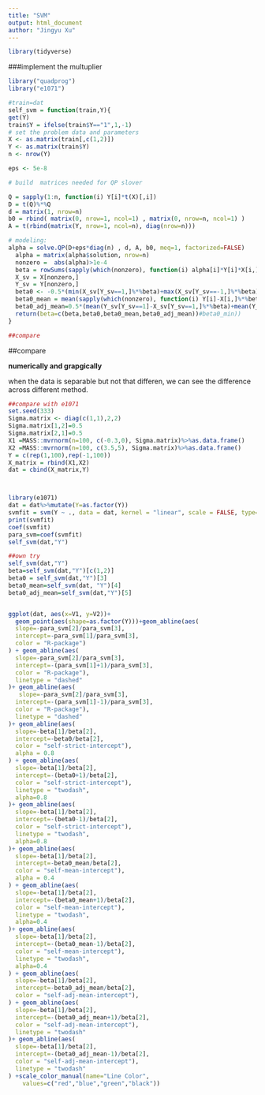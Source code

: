```yaml
---
title: "SVM"
output: html_document
author: "Jingyu Xu"
---
```


```r
library(tidyverse)
```




###implement the multuplier



```r
library("quadprog")
library("e1071")

#train=dat
self_svm = function(train,Y){
get(Y)
train$Y = ifelse(train$Y=="1",1,-1)
# set the problem data and parameters
X <- as.matrix(train[,c(1,2)])
Y <- as.matrix(train$Y)
n <- nrow(Y)

eps <- 5e-8

# build  matrices needed for QP slover

Q = sapply(1:n, function(i) Y[i]*t(X)[,i])
D = t(Q)%*%Q
d = matrix(1, nrow=n)
b0 = rbind( matrix(0, nrow=1, ncol=1) , matrix(0, nrow=n, ncol=1) )
A = t(rbind(matrix(Y, nrow=1, ncol=n), diag(nrow=n)))

# modeling:
alpha = solve.QP(D+eps*diag(n) , d, A, b0, meq=1, factorized=FALSE)
  alpha = matrix(alpha$solution, nrow=n)
  nonzero =  abs(alpha)>1e-4
  beta = rowSums(sapply(which(nonzero), function(i) alpha[i]*Y[i]*X[i,]))
  X_sv = X[nonzero,]
  Y_sv = Y[nonzero,]
  beta0 <- -0.5*(min(X_sv[Y_sv==1,]%*%beta)+max(X_sv[Y_sv==-1,]%*%beta))
  beta0_mean = mean(sapply(which(nonzero), function(i) Y[i]-X[i,]%*%beta))
  beta0_adj_mean=0.5*(mean(Y_sv[Y_sv==1]-X_sv[Y_sv==1,]%*%beta)+mean(Y_sv[Y_sv==-1]-X_sv[Y_sv==-1,]%*%beta))
  return(beta=c(beta,beta0,beta0_mean,beta0_adj_mean))#beta0_min))
}

##compare
```



##compare

**numerically and grapgically**

when the data is separable but not that differen, we can see the difference across different method.

```r
##compare with e1071
set.seed(333)
Sigma.matrix <- diag(c(1,1),2,2)
Sigma.matrix[1,2]=0.5
Sigma.matrix[2,1]=0.5
X1 =MASS::mvrnorm(n=100, c(-0.3,0), Sigma.matrix)%>%as.data.frame()
X2 =MASS::mvrnorm(n=100, c(3.5,5), Sigma.matrix)%>%as.data.frame()
Y = c(rep(1,100),rep(-1,100))
X_matrix = rbind(X1,X2)
dat = cbind(X_matrix,Y)



library(e1071)
dat = dat%>%mutate(Y=as.factor(Y))
svmfit = svm(Y ~ ., data = dat, kernel = "linear", scale = FALSE, type="C-classification")
print(svmfit)
coef(svmfit)
para_svm=coef(svmfit)
self_svm(dat,"Y")

##own try
self_svm(dat,"Y")
beta=self_svm(dat,"Y")[c(1,2)]
beta0 = self_svm(dat,"Y")[3]
beta0_mean=self_svm(dat, "Y")[4]
beta0_adj_mean=self_svm(dat,"Y")[5]


ggplot(dat, aes(x=V1, y=V2))+
  geom_point(aes(shape=as.factor(Y)))+geom_abline(aes(
  slope=-para_svm[2]/para_svm[3],
  intercept=-para_svm[1]/para_svm[3],
  color = "R-package")
) + geom_abline(aes(
  slope=-para_svm[2]/para_svm[3],
  intercept=-(para_svm[1]+1)/para_svm[3],
  color = "R-package"),
  linetype = "dashed"
)+ geom_abline(aes(
   slope=-para_svm[2]/para_svm[3],
  intercept=-(para_svm[1]-1)/para_svm[3],
  color = "R-package"),
  linetype = "dashed"
)+ geom_abline(aes(
  slope=-beta[1]/beta[2],
  intercept=-beta0/beta[2],
  color = "self-strict-intercept"),
  alpha = 0.8
) + geom_abline(aes(
  slope=-beta[1]/beta[2],
  intercept=-(beta0+1)/beta[2],
  color = "self-strict-intercept"),
  linetype = "twodash",
  alpha=0.8
)+ geom_abline(aes(
  slope=-beta[1]/beta[2],
  intercept=-(beta0-1)/beta[2],
  color = "self-strict-intercept"),
  linetype = "twodash",
  alpha=0.8
)+ geom_abline(aes(
  slope=-beta[1]/beta[2],
  intercept=-beta0_mean/beta[2],
  color = "self-mean-intercept"),
  alpha = 0.4
) + geom_abline(aes(
  slope=-beta[1]/beta[2],
  intercept=-(beta0_mean+1)/beta[2],
  color = "self-mean-intercept"),
  linetype = "twodash",
  alpha=0.4
)+ geom_abline(aes(
  slope=-beta[1]/beta[2],
  intercept=-(beta0_mean-1)/beta[2],
  color = "self-mean-intercept"),
  linetype = "twodash",
  alpha=0.4
) + geom_abline(aes(
  slope=-beta[1]/beta[2],
  intercept=-beta0_adj_mean/beta[2],
  color = "self-adj-mean-intercept"),
) + geom_abline(aes(
  slope=-beta[1]/beta[2],
  intercept=-(beta0_adj_mean+1)/beta[2],
  color = "self-adj-mean-intercept"),
  linetype = "twodash"
)+ geom_abline(aes(
  slope=-beta[1]/beta[2],
  intercept=-(beta0_adj_mean-1)/beta[2],
  color = "self-adj-mean-intercept"),
  linetype = "twodash"
) +scale_color_manual(name="Line Color",
    values=c("red","blue","green","black"))

```



